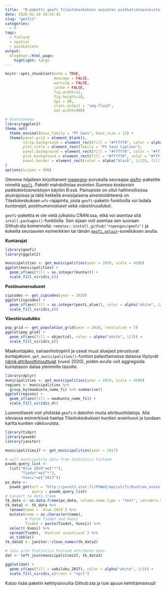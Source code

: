 ```yaml
---
title:  "R-paketti geofi Tilastokeskuksen avointen paikkatietoaineistojen käyttöön"
date: 2020-02-10 10:53:45
slug: "geofi1"
categories:
  - R
tags:
  - Finland
  - spatial
  - paikkatieto
output:
  blogdown::html_page:
    highlight: tango
---
```


```r
knitr::opts_chunk$set(echo = TRUE, 
                      message = FALSE, 
                      warning = FALSE, 
                      cache = FALSE,
                      fig.width=12,
                      fig.height=10,
                      dpi = 60, 
                      class.output = "img-fluid",
                      out.width=900)

# Oletusteema
library(ggplot2)
theme_set(
  theme_minimal(base_family = "PT Sans", base_size = 12) +
  theme(panel.grid = element_blank(),
        strip.background = element_rect(fill = "#fffff0", color = alpha("black", 1/8)),
        plot.title = element_text(family = "Pt Sans Caption"), 
        panel.background = element_rect(fill = "#fffff0", color = "#fffff0"),
        plot.background = element_rect(fill = "#fffff0", color = "#fffff0"),
        panel.border = element_rect(color = alpha("black", 1/12), fill = NA))
)
options(scipen = 999)
```

Olemme hiljalleen kirjoittaneet [ropengov](https://ropengov.github.io/)-porukalla seuraajaa [gisfin](https://ropengov.github.io/gisfin/)-paketille nimeltä [`geofi`](https://ropengov.github.io/geofi/index.html). Paketti mahdollistaa *avointen Suomea koskevien paikkatietoaineistojen* käytön R:ssä. Painopiste on ollut hallinnollisissa aluerajoissa ja tällä hetkellä ensisijaisena aineistolähteenä on Tilastokeskuksen `wfs`-rajapinta, josta `geofi`-paketin funktioilla voi ladata *kuntarajat*, *postinumeroalueet* sekä *väestöruudukot*. 


`geofi`-pakettia ei ole vielä julkaistu CRAN:ssa, etkä voi asentaa sitä `intall.packages()`-funktiolla. Sen sijaan voit asentaa sen suoraan Github:sta komennolla: `remotes::install_github("ropengov/geofi")` ja kokeilla seuraavien esimerkkien tai tämän  [`geofi_selain`](https://muuankarski.shinyapps.io/geofi_selain/)-sovelluksen avulla.


**Kuntarajat**

```r
library(geofi)
library(ggplot2)

municipalities <- get_municipalities(year = 2020, scale = 4500)
ggplot(municipalities) + 
  geom_sf(aes(fill = as.integer(kunta))) +
  scale_fill_viridis_c()
```


**Postinumeroalueet**

```r
zipcodes <- get_zipcodes(year = 2020) 
ggplot(zipcodes) + 
  geom_sf(aes(fill = as.integer(posti_alue)), color = alpha("white", 1/3)) +
  scale_fill_viridis_c()
``` 

**Väestöruudukko**

```r
pop_grid <- get_population_grid(year = 2018, resolution = 5)
ggplot(pop_grid) + 
  geom_sf(aes(fill = objectid), color = alpha("white", 1/3)) +
  scale_fill_viridis_c()
```


Maakuntajako, sairaanhoitopiirit ja useat muut aluejaot perustuvat kuntajakoon. `get_municipalities()`-funtion palauttamassa datassa löytyvät [nämä attribuuttimuuttujat](https://ropengov.github.io/geofi/reference/municipality_key_2020.html) (vuosi 2020), joiden avulla voit aggregoida kuntatason dataa ylemmille tasoille.


```r
library(dplyr)
municipalities <- get_municipalities(year = 2019, scale = 4500)
regions <- municipalities %>% 
  group_by(maakunta_name_fi) %>% summarise()
ggplot(regions) + 
  geom_sf(aes(fill = maakunta_name_fi)) +
  scale_fill_viridis_d()
```

Luonnollisesti voit yhdistää `geofi`:n datoihin muita attribuuttidatoja. Alla olevassa esimerkissä haetaa Tilastokeskuksen kuntien avainluvut ja luodaan kartta kuntien väkiluvuista.


```r
library(tidyr)
library(pxweb)
library(janitor)

municipalities17 <- get_municipalities(year = 2017)

# pull municipality data from Statistics Finland
pxweb_query_list <-
  list("Alue 2019"=c("*"),
       "Tiedot"=c("*"),
       "Vuosi"=c("2017"))
px_data <-
  pxweb_get(url = "http://pxnet2.stat.fi/PXWeb/api/v1/fi/Kuntien_avainluvut/2019/kuntien_avainluvut_2019_aikasarja.px",
            query = pxweb_query_list)
# Convert to data.frame
tk_data <- as.data.frame(px_data, column.name.type = "text", variable.value.type = "text")
tk_data2 <- tk_data %>%
  rename(name = `Alue 2019`) %>%
  mutate(name = as.character(name),
         # Paste Tiedot and Vuosi
         Tiedot = paste(Tiedot, Vuosi)) %>%
  select(-Vuosi) %>%
  spread(Tiedot, `Kuntien avainluvut`) %>%
  as_tibble()
tk_data3 <- janitor::clean_names(tk_data2)

# Join with Statistics Finland attribute data
dat <- left_join(municipalities17, tk_data3)

ggplot(dat) + 
  geom_sf(aes(fill = vakiluku_2017), color = alpha("white", 1/3)) +
  scale_fill_viridis_c(trans = "sqrt")
```

Katso lisää paketin kehityssivuilta Github:sta ja tule apuun kehittämisessä!

